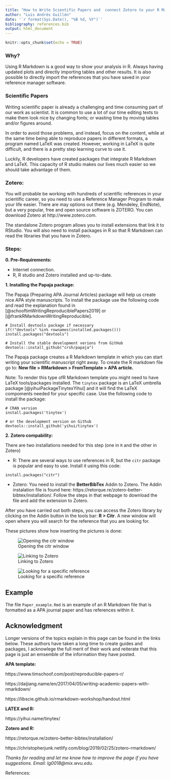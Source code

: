 ```yaml
---
title: "How to Write Scientific Papers and  connect Zotero to your R Markdown"
author: "Luis Andrés Guillén"
date: '`r format(Sys.Date(), "%B %d, %Y")`'
bibliography: references.bib
output: html_document
---
```


```r
knitr::opts_chunk$set(echo = TRUE)
```

### Why?

Using R Markdown is a good way to show your analysis in R. Always having updated plots and directly importing tables and other results. It is also possible to  directly import the references that you have saved in your reference manager software.  

### Scientific Papers 

Writing scientific paper is already a challenging and time consuming part of our work as scientist. It is common to use a lot of our time editing texts to make them look nice by changing fonts; or wasting time by moving tables and/or figures around. 

In order to avoid those problems, and instead, focus on the content, while at the same time being able to reproduce papers in different formats, a program named LaTeX was created. However, working in LaTeX is quite difficult, and there is a pretty step learning curve to use it. 

Luckily, R developers have created packages that integrate R Markdown and LaTeX. This capacity of R studio makes our lives much easier so we should take advantage of them.  

### Zotero:
You will probable be working with hundreds of scientific references in your scientific career, so you need to use a Reference Manager Program to make your life easier. There are may options out there (e.g. Mendeley, EndNote), but a very popular, free and open source software is ZOTERO. You can download Zotero at http://www.zotero.com. 

The standalone Zotero program allows you to install extensions that link it to RStudio. You will also need to install packages in R so that R Markdown can read the libraries that you have in Zotero. 

### Steps:

**0. Pre-Requirements:**

- Internet connection.
- R, R studio and Zotero installed and up-to-date. 

**1. Installing the Papaja package:**

The Papaja (Preparing APA Journal Articles) package will help us create nice APA style manuscripts.  To install the package use the following code and read the explanation found in [@schooftimWritingReproduciblePapers2019] or [@frankRMarkdownWritingReproducible].  

```
# Install devtools package if necessary
if(!"devtools" %in% rownames(installed.packages())) install.packages("devtools")

# Install the stable development verions from GitHub
devtools::install_github("crsh/papaja")
```

The Papaja package creates a R Markdown template in which you can start writing your scientific manuscript right away. To create the R markdown file go to: **New file > RMarkdown > FromTemplate > APA article.** 
  
Note: To render this type ofR Markdown template you might need to have LaTeX tools/packages installed. The `tinytex` package is an LaTeX umbrella package [@yihuiPackageTinytexYihui] and it will find the LaTeX compoments needed for your specific case. Use the following code to install the package: 

```
# CRAN version
install.packages('tinytex')

# or the development version on Github
devtools::install_github('yihui/tinytex')
```

**2. Zotero compability:** 

There are two installations needed for this step (one in `R` and the other in Zotero)

- R: There are several ways to use references in R, but the `citr` package is popular and easy to use. Install it using this code: 
```
install.packages("citr")

``` 

- Zotero: You need to install the **BetterBibTex** Addin to Zotero. The Addin instalation file is found here: https://retorque.re/zotero-better-bibtex/installation/. Follow the steps in that webpage to download the file and add the extension to Zotero. 

After you have carried out both steps, you can access the Zotero library by clicking on the Addin button in the tools bar: **R > Citr**. A new window will open where you will search for the reference that you are looking for. 

These pictures show how inserting the pictures is done:

![Opening the citr window](fig1.png)

![Linking to Zotero](fig2.png)

![Looking for a specific reference](fig3.png)

## Example

The file `Paper_example.Rmd` is an example of an R Markdown file that is formatted as a APA journal paper and has references within it. 

## Acknowledgment

Longer versions of the topics explain in this page can be found in the links below. These authors have taken a long time to create guides and packages, I acknowlege the full merit of their work and reiterate that this page is just an emsemble of the information they have posted.  

**APA template:**

https://www.timschoof.com/post/reproducible-papers-r/

https://daijiang.name/en/2017/04/05/writing-academic-papers-with-rmarkdown/

https://libscie.github.io/rmarkdown-workshop/handout.html

**LATEX and R:**

https://yihui.name/tinytex/

**Zotero and R:**

https://retorque.re/zotero-better-bibtex/installation/

https://christopherjunk.netlify.com/blog/2019/02/25/zotero-rmarkdown/

*Thanks for reading and let me know how to improve the page if you have suggestions. Email: lg0018@mix.wvu.edu.* 

References:
